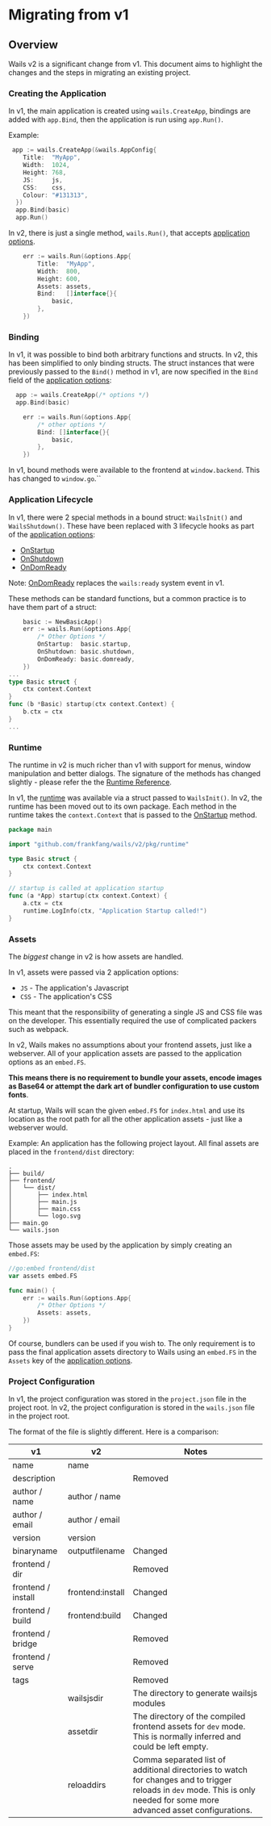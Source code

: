 # Migrating from v1

## Overview

Wails v2 is a significant change from v1. This document aims to highlight the changes and the steps in migrating an existing project.

### Creating the Application

In v1, the main application is created using `wails.CreateApp`, bindings are added with `app.Bind`, then the
application is run using `app.Run()`.

Example:

```go title="v1"
 app := wails.CreateApp(&wails.AppConfig{
    Title:  "MyApp",
    Width:  1024,
    Height: 768,
    JS:     js,
    CSS:    css,
    Colour: "#131313",
  })
  app.Bind(basic)
  app.Run()
```

In v2, there is just a single method, `wails.Run()`, that accepts [application options](../reference/options.mdx#application-options).

```go title="v2"
	err := wails.Run(&options.App{
		Title:  "MyApp",
		Width:  800,
		Height: 600,
		Assets: assets,
		Bind:   []interface{}{
			basic,
		},
	})
```

### Binding

In v1, it was possible to bind both arbitrary functions and structs. In v2, this has been simplified to only binding structs.
The struct instances that were previously passed to the `Bind()` method in v1, are now specified in the `Bind` field of
the [application options](../reference/options.mdx#application-options):

```go title="v1"
  app := wails.CreateApp(/* options */)
  app.Bind(basic)
```

```go title="v2"
	err := wails.Run(&options.App{
		/* other options */
		Bind: []interface{}{
			basic,
		},
	})
```

In v1, bound methods were available to the frontend at `window.backend`. This has changed to `window.go`.``

### Application Lifecycle

In v1, there were 2 special methods in a bound struct: `WailsInit()` and `WailsShutdown()`. These have
been replaced with 3 lifecycle hooks as part of the [application options](../reference/options.mdx#application-options):

- [OnStartup](../reference/options.mdx#onstartup)
- [OnShutdown](../reference/options.mdx#onshutdown)
- [OnDomReady](../reference/options.mdx#ondomready)

Note: [OnDomReady](../reference/options.mdx#ondomready) replaces the `wails:ready` system event in v1.

These methods can be standard functions, but a common practice is to have them part of a struct:

```go title="v2"
    basic := NewBasicApp()
	err := wails.Run(&options.App{
	    /* Other Options */
		OnStartup:  basic.startup,
		OnShutdown: basic.shutdown,
		OnDomReady: basic.domready,
	})
...
type Basic struct {
    ctx context.Context
}
func (b *Basic) startup(ctx context.Context) {
    b.ctx = ctx
}
...
```

### Runtime

The runtime in v2 is much richer than v1 with support for menus, window manipulation
and better dialogs. The signature of the methods has changed slightly - please refer
the the [Runtime Reference](../reference/runtime/intro.mdx).

In v1, the [runtime](../reference/runtime/intro.mdx) was available via a struct passed to `WailsInit()`.
In v2, the runtime has been moved out to its own package. Each method in the runtime takes the
`context.Context` that is passed to the [OnStartup](../reference/options.mdx#onstartup) method.

```go title="Runtime Example"
package main

import "github.com/frankfang/wails/v2/pkg/runtime"

type Basic struct {
	ctx context.Context
}

// startup is called at application startup
func (a *App) startup(ctx context.Context) {
	a.ctx = ctx
	runtime.LogInfo(ctx, "Application Startup called!")
}

```

### Assets

The _biggest_ change in v2 is how assets are handled.

In v1, assets were passed via 2 application options:

- `JS` - The application's Javascript
- `CSS` - The application's CSS

This meant that the responsibility of generating a single JS and CSS file was on the
developer. This essentially required the use of complicated packers such as webpack.

In v2, Wails makes no assumptions about your frontend assets, just like a webserver.
All of your application assets are passed to the application options as an `embed.FS`.

**This means there is no requirement to bundle your assets, encode images as Base64 or
attempt the dark art of bundler configuration to use custom fonts**.

At startup, Wails
will scan the given `embed.FS` for `index.html` and use its location as the root path
for all the other application assets - just like a webserver would.

Example: An application has the following project layout. All final assets are placed in the
`frontend/dist` directory:

```shell
.
├── build/
├── frontend/
│   └── dist/
│       ├── index.html
│       ├── main.js
│       ├── main.css
│       └── logo.svg
├── main.go
└── wails.json
```

Those assets may be used by the application by simply creating an `embed.FS`:

```go title="Assets Example"
//go:embed frontend/dist
var assets embed.FS

func main() {
	err := wails.Run(&options.App{
	    /* Other Options */
		Assets: assets,
	})
}
```

Of course, bundlers can be used if you wish to. The only requirement is to pass
the final application assets directory to Wails using an `embed.FS` in the `Assets`
key of the [application options](../reference/options.mdx#application-options).

### Project Configuration

In v1, the project configuration was stored in the `project.json` file in the project root.
In v2, the project configuration is stored in the `wails.json` file in the project root.

The format of the file is slightly different. Here is a comparison:

<p align="center">

| v1                 | v2               | Notes                                                                                                                                                                      |
| ------------------ | ---------------- | -------------------------------------------------------------------------------------------------------------------------------------------------------------------------- |
| name               | name             |                                                                                                                                                                            |
| description        |                  | Removed                                                                                                                                                                    |
| author / name      | author / name    |                                                                                                                                                                            |
| author / email     | author / email   |                                                                                                                                                                            |
| version            | version          |                                                                                                                                                                            |
| binaryname         | outputfilename   | Changed                                                                                                                                                                    |
| frontend / dir     |                  | Removed                                                                                                                                                                    |
| frontend / install | frontend:install | Changed                                                                                                                                                                    |
| frontend / build   | frontend:build   | Changed                                                                                                                                                                    |
| frontend / bridge  |                  | Removed                                                                                                                                                                    |
| frontend / serve   |                  | Removed                                                                                                                                                                    |
| tags               |                  | Removed                                                                                                                                                                    |
|                    | wailsjsdir       | The directory to generate wailsjs modules                                                                                                                                  |
|                    | assetdir         | The directory of the compiled frontend assets for `dev` mode. This is normally inferred and could be left empty.                                                           |
|                    | reloaddirs       | Comma separated list of additional directories to watch for changes and to trigger reloads in `dev` mode. This is only needed for some more advanced asset configurations. |

</p>
